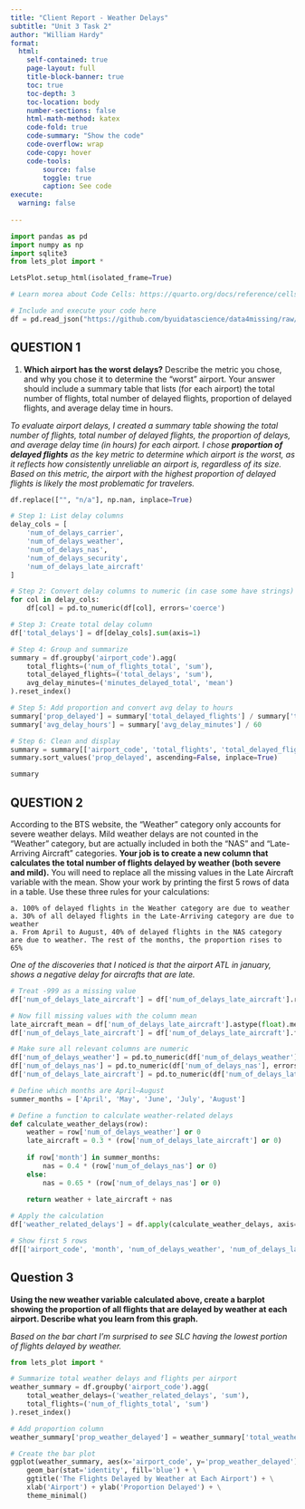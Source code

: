 ```yaml
---
title: "Client Report - Weather Delays"
subtitle: "Unit 3 Task 2"
author: "William Hardy"
format:
  html:
    self-contained: true
    page-layout: full
    title-block-banner: true
    toc: true
    toc-depth: 3
    toc-location: body
    number-sections: false
    html-math-method: katex
    code-fold: true
    code-summary: "Show the code"
    code-overflow: wrap
    code-copy: hover
    code-tools:
        source: false
        toggle: true
        caption: See code
execute: 
  warning: false
    
---
```


```python
import pandas as pd 
import numpy as np
import sqlite3
from lets_plot import *

LetsPlot.setup_html(isolated_frame=True)
```


```python
# Learn morea about Code Cells: https://quarto.org/docs/reference/cells/cells-jupyter.html

# Include and execute your code here
df = pd.read_json("https://github.com/byuidatascience/data4missing/raw/master/data-raw/flights_missing/flights_missing.json")
```

## QUESTION 1

1. __Which airport has the worst delays?__ Describe the metric you chose, and why you chose it to determine the “worst” airport. Your answer should include a summary table that lists (for each airport) the total number of flights, total number of delayed flights, proportion of delayed flights, and average delay time in hours. 

_To evaluate airport delays, I created a summary table showing the total number of flights, total number of delayed flights, the proportion of delays, and average delay time (in hours) for each airport. I chose **proportion of delayed flights** as the key metric to determine which airport is the worst, as it reflects how consistently unreliable an airport is, regardless of its size. Based on this metric, the airport with the highest proportion of delayed flights is likely the most problematic for travelers._

```python
df.replace(["", "n/a"], np.nan, inplace=True)

# Step 1: List delay columns
delay_cols = [
    'num_of_delays_carrier',
    'num_of_delays_weather',
    'num_of_delays_nas',
    'num_of_delays_security',
    'num_of_delays_late_aircraft'
]

# Step 2: Convert delay columns to numeric (in case some have strings)
for col in delay_cols:
    df[col] = pd.to_numeric(df[col], errors='coerce')

# Step 3: Create total delay column
df['total_delays'] = df[delay_cols].sum(axis=1)

# Step 4: Group and summarize
summary = df.groupby('airport_code').agg(
    total_flights=('num_of_flights_total', 'sum'),
    total_delayed_flights=('total_delays', 'sum'),
    avg_delay_minutes=('minutes_delayed_total', 'mean')
).reset_index()

# Step 5: Add proportion and convert avg delay to hours
summary['prop_delayed'] = summary['total_delayed_flights'] / summary['total_flights']
summary['avg_delay_hours'] = summary['avg_delay_minutes'] / 60

# Step 6: Clean and display
summary = summary[['airport_code', 'total_flights', 'total_delayed_flights', 'prop_delayed', 'avg_delay_hours']]
summary.sort_values('prop_delayed', ascending=False, inplace=True)

summary
```

## QUESTION 2

According to the BTS website, the “Weather” category only accounts for severe weather delays. Mild weather delays are not counted in the “Weather” category, but are actually included in both the “NAS” and “Late-Arriving Aircraft” categories. __Your job is to create a new column that calculates the total number of flights delayed by weather (both severe and mild).__ You will need to replace all the missing values in the Late Aircraft variable with the mean. Show your work by printing the first 5 rows of data in a table. Use these three rules for your calculations:  

    a. 100% of delayed flights in the Weather category are due to weather  
    a. 30% of all delayed flights in the Late-Arriving category are due to weather  
    a. From April to August, 40% of delayed flights in the NAS category are due to weather. The rest of the months, the proportion rises to 65%  

_One of the discoveries that I noticed is that the airport ATL in january, shows a negative delay for aircrafts that are late._

```python
# Treat -999 as a missing value
df['num_of_delays_late_aircraft'] = df['num_of_delays_late_aircraft'].replace(-999, np.nan)

# Now fill missing values with the column mean
late_aircraft_mean = df['num_of_delays_late_aircraft'].astype(float).mean()
df['num_of_delays_late_aircraft'] = df['num_of_delays_late_aircraft'].fillna(late_aircraft_mean)

# Make sure all relevant columns are numeric
df['num_of_delays_weather'] = pd.to_numeric(df['num_of_delays_weather'], errors='coerce')
df['num_of_delays_nas'] = pd.to_numeric(df['num_of_delays_nas'], errors='coerce')
df['num_of_delays_late_aircraft'] = pd.to_numeric(df['num_of_delays_late_aircraft'], errors='coerce')

# Define which months are April–August
summer_months = ['April', 'May', 'June', 'July', 'August']

# Define a function to calculate weather-related delays
def calculate_weather_delays(row):
    weather = row['num_of_delays_weather'] or 0
    late_aircraft = 0.3 * (row['num_of_delays_late_aircraft'] or 0)
    
    if row['month'] in summer_months:
        nas = 0.4 * (row['num_of_delays_nas'] or 0)
    else:
        nas = 0.65 * (row['num_of_delays_nas'] or 0)
    
    return weather + late_aircraft + nas

# Apply the calculation
df['weather_related_delays'] = df.apply(calculate_weather_delays, axis=1)

# Show first 5 rows
df[['airport_code', 'month', 'num_of_delays_weather', 'num_of_delays_late_aircraft', 'num_of_delays_nas', 'weather_related_delays']].head()
```

## Question 3

__Using the new weather variable calculated above, create a barplot showing the proportion of all flights that are delayed by weather at each airport. Describe what you learn from this graph.__  

_Based on the bar chart I'm surprised to see SLC having the lowest portion of flights delayed by weather._

```python
from lets_plot import *

# Summarize total weather delays and flights per airport
weather_summary = df.groupby('airport_code').agg(
    total_weather_delays=('weather_related_delays', 'sum'),
    total_flights=('num_of_flights_total', 'sum')
).reset_index()

# Add proportion column
weather_summary['prop_weather_delayed'] = weather_summary['total_weather_delays'] / weather_summary['total_flights']

# Create the bar plot
ggplot(weather_summary, aes(x='airport_code', y='prop_weather_delayed')) + \
    geom_bar(stat='identity', fill='blue') + \
    ggtitle('The Flights Delayed by Weather at Each Airport') + \
    xlab('Airport') + ylab('Proportion Delayed') + \
    theme_minimal()
```